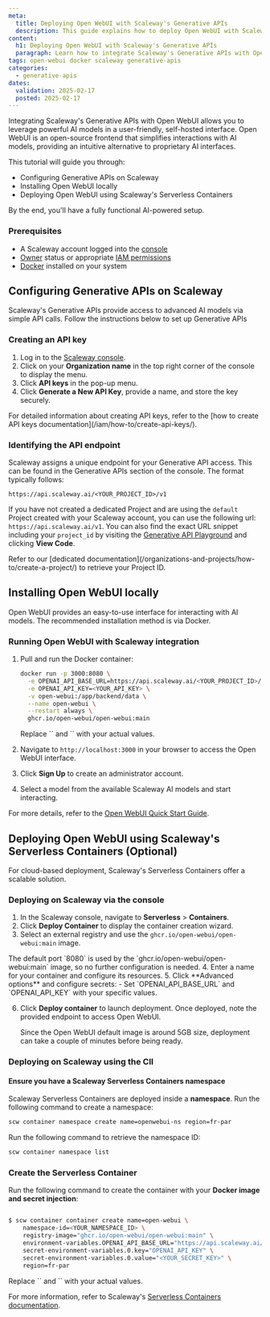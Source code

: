 ```yaml
---
meta:
  title: Deploying Open WebUI with Scaleway's Generative APIs
  description: This guide explains how to deploy Open WebUI with Scaleway's Generative APIs using Docker or Scaleway's Serverless Containers.
content:
  h1: Deploying Open WebUI with Scaleway's Generative APIs
  paragraph: Learn how to integrate Scaleway's Generative APIs with Open WebUI for a seamless AI-powered experience using Docker or Scaleway's Serverless Containers.
tags: open-webui docker scaleway generative-apis
categories:
  - generative-apis
dates:
  validation: 2025-02-17
  posted: 2025-02-17
---
```


Integrating Scaleway's Generative APIs with Open WebUI allows you to leverage powerful AI models in a user-friendly, self-hosted interface.
Open WebUI is an open-source frontend that simplifies interactions with AI models, providing an intuitive alternative to proprietary AI interfaces.

This tutorial will guide you through:

- Configuring Generative APIs on Scaleway
- Installing Open WebUI locally
- Deploying Open WebUI using Scaleway's Serverless Containers


By the end, you'll have a fully functional AI-powered setup.

<Macro id="requirements" />

### Prerequisites

- A Scaleway account logged into the [console](https://console.scaleway.com)
- [Owner](/iam/concepts/#owner) status or appropriate [IAM permissions](/iam/concepts/#permission)
- [Docker](https://docs.docker.com/get-docker/) installed on your system

## Configuring Generative APIs on Scaleway

Scaleway's Generative APIs provide access to advanced AI models via simple API calls. Follow the instructions below to set up Generative APIs 

### Creating an API key

1. Log in to the [Scaleway console](https://console.scaleway.com/).
2. Click on your **Organization name** in the top right corner of the console to display the menu.
3. Click **API keys** in the pop-up menu.
4. Click **Generate a New API Key**, provide a name, and store the key securely.

<Message type="tip">
  For detailed information about creating API keys, refer to the [how to create API keys documentation](/iam/how-to/create-api-keys/).
</Message>

### Identifying the API endpoint

Scaleway assigns a unique endpoint for your Generative API access. This can be found in the Generative APIs section of the console. The format typically follows:

```
https://api.scaleway.ai/<YOUR_PROJECT_ID>/v1
```

If you have not created a dedicated Project and are using the `default` Project created with your Scaleway account, you can use the following url: `https://api.scaleway.ai/v1`.
You can also find the exact URL snippet including your `project_id` by visiting the [Generative API Playground](https://console.scaleway.com/generative-api/models/fr-par/playground) and clicking **View Code**.

<Message type="note">
  Refer to our [dedicated documentation](/organizations-and-projects/how-to/create-a-project/) to retrieve your Project ID.
</Message>

## Installing Open WebUI locally

Open WebUI provides an easy-to-use interface for interacting with AI models. The recommended installation method is via Docker.

### Running Open WebUI with Scaleway integration

1. Pull and run the Docker container:

   ```bash
   docker run -p 3000:8080 \
     -e OPENAI_API_BASE_URL=https://api.scaleway.ai/<YOUR_PROJECT_ID>/v1 \
     -e OPENAI_API_KEY=<YOUR_API_KEY> \
     -v open-webui:/app/backend/data \
     --name open-webui \
     --restart always \
     ghcr.io/open-webui/open-webui:main
   ```

   <Message type="note">
     Replace `<YOUR_PROJECT_ID>` and `<YOUR_API_KEY>` with your actual values.
   </Message>

2. Navigate to `http://localhost:3000` in your browser to access the Open WebUI interface.

3. Click **Sign Up** to create an administrator account.
4. Select a model from the available Scaleway AI models and start interacting.

For more details, refer to the [Open WebUI Quick Start Guide](https://docs.openwebui.com/getting-started/quick-start/).

## Deploying Open WebUI using Scaleway's Serverless Containers (Optional)

For cloud-based deployment, Scaleway's Serverless Containers offer a scalable solution.

### Deploying on Scaleway via the console

1. In the Scaleway console, navigate to **Serverless** > **Containers**.
2. Click **Deploy Container** to display the container creation wizard.
3. Select an external registry and use the `ghcr.io/open-webui/open-webui:main` image.
<Message type="note">
   The default port `8080` is used by the `ghcr.io/open-webui/open-webui:main` image, so no further configuration is needed.
</Message>
4. Enter a name for your container and configure its resources.
5. Click **Advanced options** and configure secrets:
   - Set `OPENAI_API_BASE_URL` and `OPENAI_API_KEY` with your specific values.

6. Click **Deploy container** to launch deployment. Once deployed, note the provided endpoint to access Open WebUI.

   <Message type="note">
     Since the Open WebUI default image is around 5GB size, deployment can take a couple of minutes before being ready.
   </Message>

### Deploying on Scaleway using the ClI

#### Ensure you have a Scaleway Serverless Containers namespace

Scaleway Serverless Containers are deployed inside a **namespace**. Run the following command to create a namespace:

```bash
scw container namespace create name=openwebui-ns region=fr-par
```
Run the following command to retrieve the namespace ID:
```bash
scw container namespace list
```

### Create the Serverless Container

Run the following command to create the container with your **Docker image and secret injection**:

```bash

$ scw container container create name=open-webui \
    namespace-id=<YOUR_NAMESPACE_ID> \
    registry-image="ghcr.io/open-webui/open-webui:main" \
    environment-variables.OPENAI_API_BASE_URL="https://api.scaleway.ai/<YOUR_PROJECT_ID>/v1" \
    secret-environment-variables.0.key="OPENAI_API_KEY" \
    secret-environment-variables.0.value="<YOUR_SECRET_KEY>" \
    region=fr-par
```

   <Message type="note">
     Replace `<YOUR_PROJECT_ID>` and `<YOUR_API_KEY>` with your actual values.
   </Message>

For more information, refer to Scaleway's [Serverless Containers documentation](/serverless-containers/).
